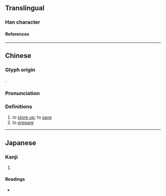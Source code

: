 {{character info}}
==Translingual==

===Han character===
{{Han char|rn=53|rad=广|as=06|sn=9|four=00241|canj=IGDI|ids=⿸广寺}}

====References====
{{Han ref|kx=0345.230|dkj=09310|dj=0655.120|hdz=20880.040|uh=5EA4}}

----

==Chinese==
{{zh-forms}}

===Glyph origin===
{{Han etym}}
{{Han compound|广|寺|ls=psc|c1=s|c2=p}}.

===Pronunciation===
{{zh-pron
|m=zhì
|c=zi6
|mc=y
|oc=y
|cat=v
}}

===Definitions===
{{zh-hanzi}}

# to [[store up]]; to [[save]]
# to [[prepare]]

----

==Japanese==

===Kanji===
{{ja-kanji|grade=|rs=广06}}

# {{rfdef|ja|sort=广06}}

====Readings====
* {{ja-readings|on=ち, じ|kun=たくわ-える}}
